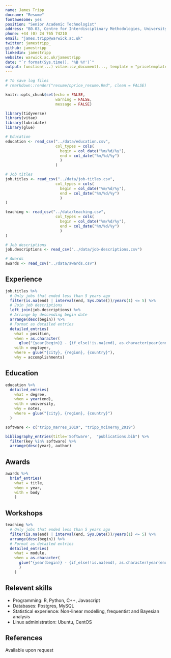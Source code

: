 ```yaml
---
name: James Tripp
docname: "Resume"
fontawesome: yes
position: "Senior Academic Technologist"
address: "B0.03, Centre for Interdisciplinary Methodologies, University of Warwick"
phone: +44 (0) 24 765 74210
email: "james.tripp@warwick.ac.uk"
twitter: jamestripp_
github: jamestripp
linkedin: jamestripp
website: warwick.ac.uk/jamestripp
date: "`r format(Sys.time(), '%B %Y')`"
output: function(...) vitae::cv_document(..., template = "pricetemplate.tex", citation_package = "biblatex")
---
```


```r
# To save log files
# rmarkdown::render("resume/nprice_resume.Rmd", clean = FALSE)

knitr::opts_chunk$set(echo = FALSE, 
                      warning = FALSE, 
                      message = FALSE)

library(tidyverse)
library(vitae)
library(lubridate)
library(glue)
```

```r

# Education
education <- read_csv("../data/education.csv",
                      col_types = cols(
                        begin = col_date("%m/%d/%y"),
                        end = col_date("%m/%d/%y")
                        )
                      )

# Job titles
job.titles <- read_csv("../data/job-titles.csv",
                      col_types = cols(
                        begin = col_date("%m/%d/%y"),
                        end = col_date("%m/%d/%y")
                        )
)

teaching <- read_csv("../data/teaching.csv",
                      col_types = cols(
                        begin = col_date("%m/%d/%y"),
                        end = col_date("%m/%d/%y")
                        )
)

# Job descriptions
job.descriptions <- read_csv("../data/job-descriptions.csv")

# Awards
awards <- read_csv("../data/awards.csv")

```

## Experience

```r
job.titles %>% 
  # Only jobs that ended less than 5 years ago
  filter(is.na(end) | interval(end, Sys.Date())/years(1) <= 5) %>%
  # Join job descriptions
  left_join(job.descriptions) %>% 
  # Arrange by descending begin date
  arrange(desc(begin)) %>% 
  # Format as detailed entries
  detailed_entries(
    what = position,
    when = as.character(
      glue("{year(begin)} - {if_else(!is.na(end), as.character(year(end)), 'present')}")),
    with = employer,
    where = glue("{city}, {region}, {country}"),
    why = accomplishments)

```

## Education

```r
education %>%
  detailed_entries(
    what = degree,
    when = year(end),
    with = university,
    why = notes,
    where = glue("{city}, {region}, {country}")
  )
```

```r
software <- c("tripp_marres_2019", "tripp_mcinerny_2019")
```

```r
bibliography_entries(title='Software',  "publications.bib") %>%
  filter(key %in% software) %>%
  arrange(desc(year), author)
```

## Awards
```r
awards %>% 
  brief_entries(
    what = title,
    when = year,
    with = body
    )
```

## Workshops

```r
teaching %>% 
  # Only jobs that ended less than 5 years ago
  filter(is.na(end) | interval(end, Sys.Date())/years(1) <= 5) %>%
  arrange(desc(begin)) %>% 
  # Format as detailed entries
  detailed_entries(
    what = module,
    when = as.character(
      glue("{year(begin)} - {if_else(!is.na(end), as.character(year(end)), 'present')}")
      )
    )
```

## Relevent skills

- Programming: R, Python, C++, Javascript
- Databases: Postgres, MySQL
- Statistical experience: Non-linear modelling, frequentist and Bayesian analysis
- Linux administration: Ubuntu, CentOS

## References

Available upon request
